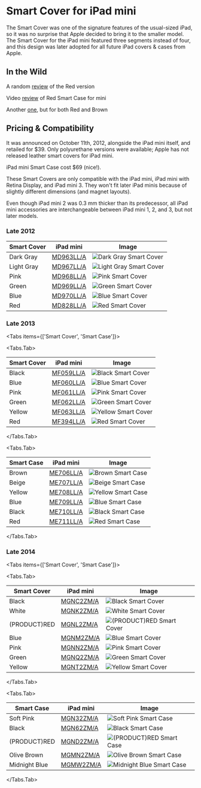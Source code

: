 
# Smart Cover for iPad mini

The Smart Cover was one of the signature features of the usual-sized iPad, so it was no surprise that Apple decided to bring it to the smaller model. The Smart Cover for the iPad mini featured three segments instead of four, and this design was later adopted for all future iPad covers & cases from Apple.

## In the Wild

A random [review](http://isource.com/2012/11/05/ipad-mini-smart-cover-review/) of the Red version

Video [review](https://youtu.be/Ca2IMc3scPo) of Red Smart Case for mini

Another [one](https://youtu.be/ybauZRR9snM), but for both Red and Brown

## Pricing & Compatibility

It was announced on October 11th, 2012, alongside the iPad mini itself, and retailed for \$39. Only polyurethane versions were available; Apple has not released leather smart covers for iPad mini.

iPad mini Smart Case cost \$69 (nice!).

These Smart Covers are only compatible with the iPad mini, iPad mini with Retina Display, and iPad mini 3. They won't fit later iPad minis because of slightly different dimensions (and magnet layouts).

Even though iPad mini 2 was 0.3 mm thicker than its predecessor, all iPad mini accessories are interchangeable between iPad mini 1, 2, and 3, but not later models.

### Late 2012

| Smart Cover | iPad mini                     | Image                                                           |
| ----------- | ----------------------------- | --------------------------------------------------------------- |
| Dark Gray   | [MD963LL/A](/everycase/MD963) | <img src="/everyphone/MD963.png" alt="Dark Gray Smart Cover"/>  |
| Light Gray  | [MD967LL/A](/everycase/MD967) | <img src="/everyphone/MD967.png" alt="Light Gray Smart Cover"/> |
| Pink        | [MD968LL/A](/everycase/MD968) | <img src="/everyphone/MD968.png" alt="Pink Smart Cover"/>       |
| Green       | [MD969LL/A](/everycase/MD969) | <img src="/everyphone/MD969.png" alt="Green Smart Cover"/>      |
| Blue        | [MD970LL/A](/everycase/MD970) | <img src="/everyphone/MD970.png" alt="Blue Smart Cover"/>       |
| Red         | [MD828LL/A](/everycase/MD828) | <img src="/everyphone/MD828.png" alt="Red Smart Cover"/>        |

### Late 2013

<Tabs
  items={['Smart Cover', 'Smart Case']}>

<Tabs.Tab>

| Smart Cover | iPad mini                     | Image                                                       |
| ----------- | ----------------------------- | ----------------------------------------------------------- |
| Black       | [MF059LL/A](/everycase/MF059) | <img src="/everyphone/MF059.png" alt="Black Smart Cover"/>  |
| Blue        | [MF060LL/A](/everycase/MF060) | <img src="/everyphone/MF060.png" alt="Blue Smart Cover"/>   |
| Pink        | [MF061LL/A](/everycase/MF061) | <img src="/everyphone/MF061.png" alt="Pink Smart Cover"/>   |
| Green       | [MF062LL/A](/everycase/MF062) | <img src="/everyphone/MF062.png" alt="Green Smart Cover"/>  |
| Yellow      | [MF063LL/A](/everycase/MF063) | <img src="/everyphone/MF063.png" alt="Yellow Smart Cover"/> |
| Red         | [MF394LL/A](/everycase/MF394) | <img src="/everyphone/MF394.png" alt="Red Smart Cover"/>    |

</Tabs.Tab>

<Tabs.Tab>

| Smart Case | iPad mini                     | Image                                                      |
| ---------- | ----------------------------- | ---------------------------------------------------------- |
| Brown      | [ME706LL/A](/everycase/ME706) | <img src="/everyphone/ME706.png" alt="Brown Smart Case"/>  |
| Beige      | [ME707LL/A](/everycase/ME707) | <img src="/everyphone/ME707.png" alt="Beige Smart Case"/>  |
| Yellow     | [ME708LL/A](/everycase/ME708) | <img src="/everyphone/ME708.png" alt="Yellow Smart Case"/> |
| Blue       | [ME709LL/A](/everycase/ME709) | <img src="/everyphone/ME709.png" alt="Blue Smart Case"/>   |
| Black      | [ME710LL/A](/everycase/ME710) | <img src="/everyphone/ME710.png" alt="Black Smart Case"/>  |
| Red        | [ME711LL/A](/everycase/ME711) | <img src="/everyphone/ME711.png" alt="Red Smart Case"/>    |

</Tabs.Tab>

</Tabs>

### Late 2014

<Tabs
  items={['Smart Cover', 'Smart Case']}>

<Tabs.Tab>

| Smart Cover  | iPad mini                     | Image                                                             |
| ------------ | ----------------------------- | ----------------------------------------------------------------- |
| Black        | [MGNC2ZM/A](/everycase/MGNC2) | <img src="/everyphone/MGNC2.png" alt="Black Smart Cover"/>        |
| White        | [MGNK2ZM/A](/everycase/MGNK2) | <img src="/everyphone/MGNK2.png" alt="White Smart Cover"/>        |
| (PRODUCT)RED | [MGNL2ZM/A](/everycase/MGNL2) | <img src="/everyphone/MGNL2.png" alt="(PRODUCT)RED Smart Cover"/> |
| Blue         | [MGNM2ZM/A](/everycase/MGNM2) | <img src="/everyphone/MGNM2.png" alt="Blue Smart Cover"/>         |
| Pink         | [MGNN2ZM/A](/everycase/MGNN2) | <img src="/everyphone/MGNN2.png" alt="Pink Smart Cover"/>         |
| Green        | [MGNQ2ZM/A](/everycase/MGNQ2) | <img src="/everyphone/MGNQ2.png" alt="Green Smart Cover"/>        |
| Yellow       | [MGNT2ZM/A](/everycase/MGNT2) | <img src="/everyphone/MGNT2.png" alt="Yellow Smart Cover"/>       |

</Tabs.Tab>

<Tabs.Tab>

| Smart Case    | iPad mini                     | Image                                                             |
| ------------- | ----------------------------- | ----------------------------------------------------------------- |
| Soft Pink     | [MGN32ZM/A](/everycase/MGN32) | <img src="/everyphone/MGN32.png" alt="Soft Pink Smart Case"/>     |
| Black         | [MGN62ZM/A](/everycase/MGN62) | <img src="/everyphone/MGN62.png" alt="Black Smart Case"/>         |
| (PRODUCT)RED  | [MGND2ZM/A](/everycase/MGND2) | <img src="/everyphone/MGND2.png" alt="(PRODUCT)RED Smart Case"/>  |
| Olive Brown   | [MGMN2ZM/A](/everycase/MGMN2) | <img src="/everyphone/MGMN2.png" alt="Olive Brown Smart Case"/>   |
| Midnight Blue | [MGMW2ZM/A](/everycase/MGMW2) | <img src="/everyphone/MGMW2.png" alt="Midnight Blue Smart Case"/> |

</Tabs.Tab>

</Tabs>
